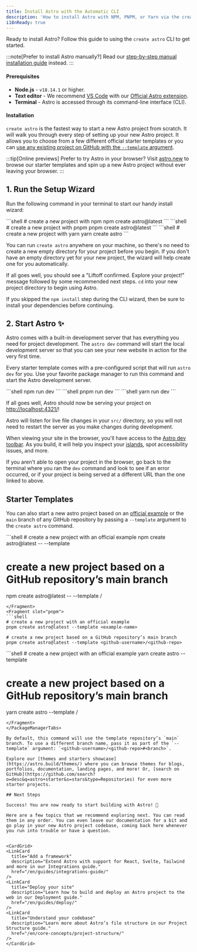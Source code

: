 ```yaml
---
title: Install Astro with the Automatic CLI
description: 'How to install Astro with NPM, PNPM, or Yarn via the create-astro CLI tool.'
i18nReady: true
---
```



Ready to install Astro? Follow this guide to using the `create astro` CLI to get started.

:::note[Prefer to install Astro manually?]
Read our [step-by-step manual installation guide](/en/install/manual/) instead.
:::
#### Prerequisites

- **Node.js** - `v18.14.1` or higher.
- **Text editor** - We recommend [VS Code](https://code.visualstudio.com/) with our [Official Astro extension](https://marketplace.visualstudio.com/items?itemName=astro-build.astro-vscode).
- **Terminal** - Astro is accessed through its command-line interface (CLI).

#### Installation

`create astro` is the fastest way to start a new Astro project from scratch. It will walk you through every step of setting up your new Astro project. It allows you to choose from a few different official starter templates or you can [use any existing project on GitHub with the `--template` argument](#starter-templates).

:::tip[Online previews]
Prefer to try Astro in your browser? Visit [astro.new](https://astro.new/) to browse our starter templates and spin up a new Astro project without ever leaving your browser.
:::

## 1. Run the Setup Wizard

Run the following command in your terminal to start our handy install wizard:

<PackageManagerTabs>
  <Fragment slot="npm">
  ```shell
  # create a new project with npm
  npm create astro@latest
  ```
  </Fragment>
  <Fragment slot="pnpm">
  ```shell
  # create a new project with pnpm
  pnpm create astro@latest
  ```
  </Fragment>
  <Fragment slot="yarn">
  ```shell
  # create a new project with yarn
  yarn create astro
  ```
  </Fragment>
</PackageManagerTabs>

You can run `create astro` anywhere on your machine, so there's no need to create a new empty directory for your project before you begin. If you don't have an empty directory yet for your new project, the wizard will help create one for you automatically.

If all goes well, you should see a "Liftoff confirmed. Explore your project!" message followed by some recommended next steps. `cd` into your new project directory to begin using Astro.

If you skipped the `npm install` step during the CLI wizard, then be sure to install your dependencies before continuing.

## 2. Start Astro ✨

Astro comes with a built-in development server that has everything you need for project development. The `astro dev` command will start the local development server so that you can see your new website in action for the very first time.

Every starter template comes with a pre-configured script that will run `astro dev` for you. Use your favorite package manager to run this command and start the Astro development server.

<PackageManagerTabs>
  <Fragment slot="npm">
  ```shell
  npm run dev
  ```
  </Fragment>
  <Fragment slot="pnpm">
  ```shell
  pnpm run dev
  ```
  </Fragment>
  <Fragment slot="yarn">
  ```shell
  yarn run dev
  ```
  </Fragment>
</PackageManagerTabs>


If all goes well, Astro should now be serving your project on [http://localhost:4321/](http://localhost:4321/)!

Astro will listen for live file changes in your `src/` directory, so you will not need to restart the server as you make changes during development.

When viewing your site in the browser, you'll have access to the [Astro dev toolbar](/en/reference/configuration-reference/#dev-toolbar-options). As you build, it will help you inspect your [islands](/en/concepts/islands/), spot accessibility issues, and more.

If you aren't able to open your project in the browser, go back to the terminal where you ran the `dev` command and look to see if an error occurred, or if your project is being served at a different URL than the one linked to above.

## Starter Templates

You can also start a new astro project based on an [official example](https://github.com/withastro/astro/tree/main/examples) or the `main` branch of any GitHub repository by passing a `--template` argument to the `create astro` command.

<PackageManagerTabs>
  <Fragment slot="npm">
  ```shell
  # create a new project with an official example
  npm create astro@latest -- --template <example-name>

  # create a new project based on a GitHub repository’s main branch
  npm create astro@latest -- --template <github-username>/<github-repo>
  ```
  </Fragment>
  <Fragment slot="pnpm">
  ```shell
  # create a new project with an official example
  pnpm create astro@latest --template <example-name>
  
  # create a new project based on a GitHub repository’s main branch
  pnpm create astro@latest --template <github-username>/<github-repo>
  ```
  </Fragment>
  <Fragment slot="yarn">
  ```shell
  # create a new project with an official example
  yarn create astro --template <example-name>
  
  # create a new project based on a GitHub repository’s main branch
  yarn create astro --template <github-username>/<github-repo>
  ```
  </Fragment>
</PackageManagerTabs>

By default, this command will use the template repository’s `main` branch. To use a different branch name, pass it as part of the `--template` argument: `<github-username>/<github-repo>#<branch>`.

Explore our [themes and starters showcase](https://astro.build/themes/) where you can browse themes for blogs, portfolios, documentation, landing pages, and more! Or, [search on GitHub](https://github.com/search?o=desc&q=astro+starter&s=stars&type=Repositories) for even more starter projects.

## Next Steps

Success! You are now ready to start building with Astro! 🥳

Here are a few topics that we recommend exploring next. You can read them in any order. You can even leave our documentation for a bit and go play in your new Astro project codebase, coming back here whenever you run into trouble or have a question.


<CardGrid>
  <LinkCard
    title="Add a framework"
    description="Extend Astro with support for React, Svelte, Tailwind and more in our Integrations guide."
    href="/en/guides/integrations-guide/"
  />
  <LinkCard
    title="Deploy your site"
    description="Learn how to build and deploy an Astro project to the web in our Deployment guide."
    href="/en/guides/deploy/"
  />
  <LinkCard
    title="Understand your codebase"
    description="Learn more about Astro’s file structure in our Project Structure guide."
    href="/en/core-concepts/project-structure/"
  />
</CardGrid>
